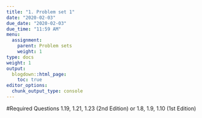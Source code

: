 ```yaml
---
title: "1. Problem set 1"
date: "2020-02-03"
due_date: "2020-02-03"
due_time: "11:59 AM"
menu:
  assignment:
    parent: Problem sets
    weight: 1
type: docs
weight: 1
output:
  blogdown::html_page:
    toc: true
editor_options: 
  chunk_output_type: console
---
```


#Required
Questions 1.19, 1.21, 1.23 (2nd Edition) or 1.8, 1.9, 1.10 (1st Edition)


